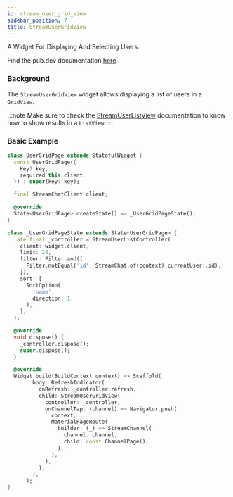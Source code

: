```yaml
---
id: stream_user_grid_view
sidebar_position: 7
title: StreamUserGridView
---
```


A Widget For Displaying And Selecting Users

Find the pub.dev documentation [here](https://pub.dev/documentation/stream_chat_flutter/latest/stream_chat_flutter/StreamUserGridView-class.html)

### Background

The `StreamUserGridView` widget allows displaying a list of users in a `GridView`.

:::note
Make sure to check the [StreamUserListView](./stream_user_list_view.mdx) documentation to know how to show results in a `ListView`.
:::

### Basic Example

```dart
class UserGridPage extends StatefulWidget {
  const UserGridPage({
    Key? key,
    required this.client,
  }) : super(key: key);

  final StreamChatClient client;

  @override
  State<UserGridPage> createState() => _UserGridPageState();
}

class _UserGridPageState extends State<UserGridPage> {
  late final _controller = StreamUserListController(
    client: widget.client,
    limit: 25,
    filter: Filter.and([
      Filter.notEqual('id', StreamChat.of(context).currentUser!.id),
    ]),
    sort: [
      SortOption(
        'name',
        direction: 1,
      ),
    ],
  );

  @override
  void dispose() {
    _controller.dispose();
    super.dispose();
  }

  @override
  Widget build(BuildContext context) => Scaffold(
        body: RefreshIndicator(
          onRefresh: _controller.refresh,
          child: StreamUserGridView(
            controller: _controller,
            onChannelTap: (channel) => Navigator.push(
              context,
              MaterialPageRoute(
                builder: (_) => StreamChannel(
                  channel: channel,
                  child: const ChannelPage(),
                ),
              ),
            ),
          ),
        ),
      );
}
```
